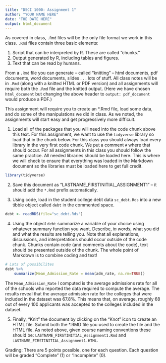 ```yaml
---
title: "DSCI 1000: Assignment 1"
author: "YOUR NAME HERE"
date: "THE DATE HERE"
output: html_document
---
```


As covered in class, `.Rmd` files will be the only file format we work in this class. `.Rmd` files contain three basic elements:

1. Script that can be interpreted by R. These are called "chunks."
2. Output generated by R, including tables and figures.  
3. Text that can be read by humans. 

From a `.Rmd` file you can generate -- called "knitting" -- html documents, pdf documents, word documents, slides . . . lots of stuff. All class notes will be in `.Rmd` (along with a knitted HTML or PDF version) and all assignments will require both the `.Rmd` file and the knitted output. (Here we have chosen `html_document` but changing the above header to `output: pdf_document` would produce a PDF.) 

This assignment will require you to create an *.Rmd file, load some data, and do some of the manipulations we did in class.  As we noted, the assignments will start easy and get progressively more difficult.

1. Load all of the packages that you will need into the code chunk above this text.  For this assignment, we want to use the `tidyverse` library so load that in the chunk below.  For this class you should always load every library in the very first code chunk. We put a comment `#` where that should occur.  For all assignments in this class you should follow the same practice.  All needed libraries should be loaded here. This is where we will check to ensure that everything was loaded in the Markdown document so the libraries must be loaded here to get full credit.

```r
library(tidyverse)
```

2. Save this document as "LASTNAME_FIRSTINITIAL_ASSIGNMENT1" -- it should add the `*.Rmd` prefix automatically.

3. Using code, load in the student college debt data `sc_debt.Rds` into a new tibble object called `debt` in the commented space.

```r
debt <- readRDS(file="sc_debt.Rds")
```

4. Using the object `debt` summarize a variable of your choice using whatever summary function you want.  Describe, _in words_, what you did and what the results are telling you.  Note that all explanations, discussions, and interpretations should occur outside of the code chunk.  Chunks contain code (and comments about the code), text should be presented outside of the chunk.  The whole point of Markdown is to combine coding and text!

```r
# Lots of possibilites
debt %>%
    summarize(Mean_Admission_Rate = mean(adm_rate, na.rm=TRUE))
```

The `Mean_Admission_Rate` I computed is the average admissions rate for all of the schools who reported the data required to compute the average.  The results reveal that the average admission rate for the colleges that were included in the dataset was 67.8%.  This means that, on average, roughly 68 out of every 100 applicants was accepted to the colleges included in the dataset.

5. Finally, "Knit" the document by clicking on the "Knot" icon to create an HTML file.  Submit both the *.RMD file you used to create the file and the HTML file.  As noted above, given course naming conventions these should be:  `LASTNAME_FIRSTINITIAL_Assignment1.Rmd` and `LASTNAME_FIRSTINITIAL_Assignment1.HTML`.

Grading:  There are 5 points possible, one for each question.  Each question will be graded "Complete" (1) or "Incomplete" (0).